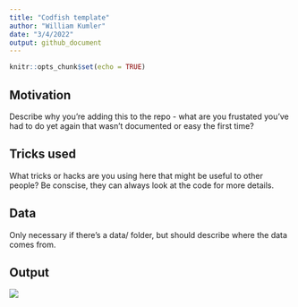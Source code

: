 ```yaml
---
title: "Codfish template"
author: "William Kumler"
date: "3/4/2022"
output: github_document
---
```


```r
knitr::opts_chunk$set(echo = TRUE)
```

## Motivation

Describe why you're adding this to the repo - what are you frustated you've had to do yet again that wasn't documented or easy the first time?

## Tricks used

What tricks or hacks are you using here that might be useful to other people? Be conscise, they can always look at the code for more details.

## Data

Only necessary if there's a data/ folder, but should describe where the data comes from.

## Output

![](codfish_template.png)
